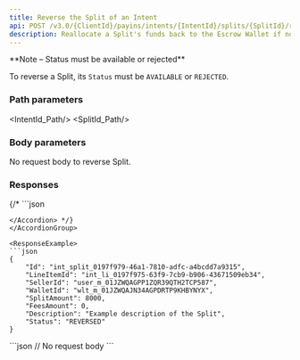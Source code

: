 ```yaml
---
title: Reverse the Split of an Intent
api: POST /v3.0/{ClientId}/payins/intents/{IntentId}/splits/{SplitId}/reverse
description: Reallocate a Split's funds back to the Escrow Wallet if not yet executed. 
---
```




<Note>
**Note – Status must be available or rejected**

To reverse a Split, its `Status` must be `AVAILABLE` or `REJECTED`. 
</Note>

### Path parameters

<IntentId_Path/>
<SplitId_Path/>

### Body parameters

No request body to reverse Split.

### Responses

<AccordionGroup>
<Accordion title="200 - Response parameters" defaultOpen>
<Id_Splits/>
<LineItemId_Splits/>
<SellerId_Splits/>
<WalletId_Splits/>
<SplitAmount_Splits/>
<FeesAmount_Splits/>
<TransferDate_Splits/>
<Description_Splits/>
<Status_Splits/>
</Accordion>
</AccordionGroup>

<AccordionGroup>
{/* <Accordion title="400 - ">
```json

```
</Accordion> */}
</AccordionGroup>

<ResponseExample>
```json
{
    "Id": "int_split_0197f979-46a1-7810-adfc-a4bcdd7a9315",
    "LineItemId": "int_li_0197f975-63f9-7cb9-b906-43671509eb34",
    "SellerId": "user_m_01JZWQAGPP1ZQR39QTH2TCP587",
    "WalletId": "wlt_m_01JZWQAJN34AGPDRTP9KHBYNYX",
    "SplitAmount": 8000,
    "FeesAmount": 0,
    "Description": "Example description of the Split",
    "Status": "REVERSED"
}
```
</ResponseExample>

<RequestExample>
```json
// No request body
```
</RequestExample>